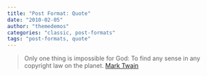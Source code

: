 ```yaml
---
title: "Post Format: Quote"
date: "2010-02-05"
author: "themedemos"
categories: "classic, post-formats"
tags: "post-formats, quote"
---
```


> Only one thing is impossible for God: To find any sense in any copyright law on the planet. [Mark Twain](http://www.brainyquote.com/quotes/quotes/m/marktwain163473.html)
